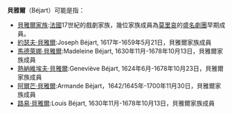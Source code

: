 '''貝雅爾'''（Béjart）可能是指：
*[[貝雅爾家族|貝雅爾家族]]:[[法國|法國]]17世紀的戲劇家族，幾位家族成員為[[莫里哀|莫里哀]]的[[盛名劇團|盛名劇團]]早期成員。
*[[約瑟夫·貝雅爾|約瑟夫·貝雅爾]]:Joseph Béjart, 1617年-1659年5月21日，貝雅爾家族成員
*[[馬德萊娜·貝雅爾|馬德萊娜·貝雅爾]]:Madeleine Béjart, 1630年11月-1678年10月13日，貝雅爾家族成員
*[[熱納維埃夫·貝雅爾|熱納維埃夫·貝雅爾]]:Geneviève Béjart, 1624年6月-1678年10月23日，貝雅爾家族成員
*[[阿爾芒·貝雅爾|阿爾芒·貝雅爾]]:Armande Béjart，1642/1645年-1700年11月30日，貝雅爾家族成員
*[[路易·貝雅爾|路易·貝雅爾]]:Louis Béjart, 1630年11月-1678年10月13日，貝雅爾家族成員
{{Disambig|cat=三字人名消歧义}}